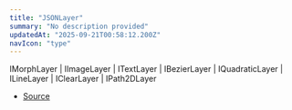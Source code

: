 ```yaml
---
title: "JSONLayer"
summary: "No description provided"
updatedAt: "2025-09-21T00:58:12.200Z"
navIcon: "type"
---
```



IMorphLayer \| IImageLayer \| ITextLayer \| IBezierLayer \| IQuadraticLayer \| ILineLayer \| IClearLayer \| IPath2DLayer

- [Source](https://github.com/NMMTY/LazyCanvas/blob/1d5786684b8ca8d543a4533b2b64f8d093b1e426/packages/lazycanvas/src/types/types.d.ts#L42)